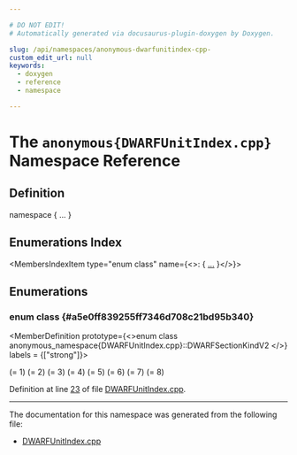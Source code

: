 ```yaml
---

# DO NOT EDIT!
# Automatically generated via docusaurus-plugin-doxygen by Doxygen.

slug: /api/namespaces/anonymous-dwarfunitindex-cpp-
custom_edit_url: null
keywords:
  - doxygen
  - reference
  - namespace

---
```





# The `anonymous{DWARFUnitIndex.cpp}` Namespace Reference

<DoxygenPage pluginConfig={pluginConfig}>



## Definition

<CodeBlock>namespace &#123; ... &#125;</CodeBlock>

## Enumerations Index

<MembersIndex>

<MembersIndexItem
  type="enum class"
  name={<>:  &#123; <a href="#a5e0ff839255ff7346d708c21bd95b340">...</a> &#125;</>}>
</MembersIndexItem>

</MembersIndex>


<SectionDefinition>

## Enumerations

### enum class  {#a5e0ff839255ff7346d708c21bd95b340}

<MemberDefinition
  prototype={<>enum class anonymous_namespace&#123;DWARFUnitIndex.cpp&#125;::DWARFSectionKindV2 </>}
 labels = {["strong"]}>

<EnumerationList title="Enumeration values">

<Link id="a5e0ff839255ff7346d708c21bd95b340aaf42cf99dce8a5027cb42bfd365fb727" />
<EnumerationListItem name="DW_SECT_INFO">
 (= 1)
</EnumerationListItem>

<Link id="a5e0ff839255ff7346d708c21bd95b340a9b339280e59ebfc3f01f79cb6363b1d6" />
<EnumerationListItem name="DW_SECT_TYPES">
 (= 2)
</EnumerationListItem>

<Link id="a5e0ff839255ff7346d708c21bd95b340aeaccbe61ad06b07a3b2460dd2a98795b" />
<EnumerationListItem name="DW_SECT_ABBREV">
 (= 3)
</EnumerationListItem>

<Link id="a5e0ff839255ff7346d708c21bd95b340a5a19322b3193c552fe00519fa84451c1" />
<EnumerationListItem name="DW_SECT_LINE">
 (= 4)
</EnumerationListItem>

<Link id="a5e0ff839255ff7346d708c21bd95b340ab829a36a3b557a517add771e378d4f41" />
<EnumerationListItem name="DW_SECT_LOC">
 (= 5)
</EnumerationListItem>

<Link id="a5e0ff839255ff7346d708c21bd95b340a4f598262a450db89cdc58969efa0f845" />
<EnumerationListItem name="DW_SECT_STR_OFFSETS">
 (= 6)
</EnumerationListItem>

<Link id="a5e0ff839255ff7346d708c21bd95b340a64a740c26f229f96d1740adcf1190726" />
<EnumerationListItem name="DW_SECT_MACINFO">
 (= 7)
</EnumerationListItem>

<Link id="a5e0ff839255ff7346d708c21bd95b340a3aef7082f2dfb45e4bc94468c6bfaada" />
<EnumerationListItem name="DW_SECT_MACRO">
 (= 8)
</EnumerationListItem>

</EnumerationList>

Definition at line <a href="/docs/api/files/lib/lib/debuginfo/lib/debuginfo/dwarf/dwarfunitindex-cpp/#l00023">23</a> of file <a href="/docs/api/files/lib/lib/debuginfo/lib/debuginfo/dwarf/dwarfunitindex-cpp">DWARFUnitIndex.cpp</a>.
</MemberDefinition>

</SectionDefinition>

<hr/>

The documentation for this namespace was generated from the following file:

<ul>
<li><a href="/docs/api/files/lib/lib/debuginfo/lib/debuginfo/dwarf/dwarfunitindex-cpp">DWARFUnitIndex.cpp</a></li>
</ul>

</DoxygenPage>
